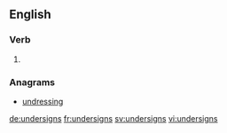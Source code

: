 
==English==

===Verb===
{{head|en}}

# {{en-third-person singular of|undersign}}

===Anagrams===
* [[undressing#English|undressing]]

[[de:undersigns]]
[[fr:undersigns]]
[[sv:undersigns]]
[[vi:undersigns]]